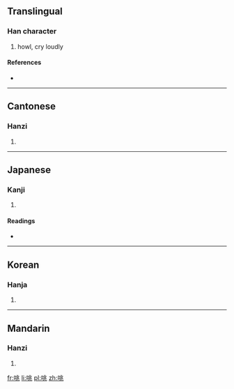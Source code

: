 ==Translingual==

===Han character===
{{Han char|rn=30|rad=口|as=06|sn=9|four=6201<sub>3</sub>|canj=口中一人 (RLMO)}}

# howl, cry loudly

====References====
* {{Han ref|kx=0187.150|dkj=03559|dj=0406.160|hdz=10619.070|uh=54B7|ud=21687|bh=CE42|bd=52802}}

----

==Cantonese==

===Hanzi===
{{yue-hanzi|jyut=|y=tou4}}

# {{defn|lang=yue|sort=口06}}

----

==Japanese==

===Kanji===
{{ja-kanji|grade=|rs=口06}}

# {{defn|lang=ja|sort=口06}}

====Readings====
* {{ja-readings|on=[[たう]] (tau), [[どう]] (dō), [[てう]] (teu), [[てき]] (teki), [[じあく]] (jiaku)|kun=[[なく]] (naku)}}

----

==Korean==

===Hanja===
{{ko-hanja|hangeul=도|rv=do|mr=to}}

# {{defn|lang=ko|sort=口06}}

----

==Mandarin==

===Hanzi===
{{cmn-hanzi|pin=[[táo]] ([[tao2]]), [[xuǎn]] ([[xuan3]])|wg=t'ao<sup>2</sup>, hsüan<sup>3</sup>}}

# {{defn|lang=cmn|sort=口06}}

[[fr:咷]]
[[li:咷]]
[[pl:咷]]
[[zh:咷]]